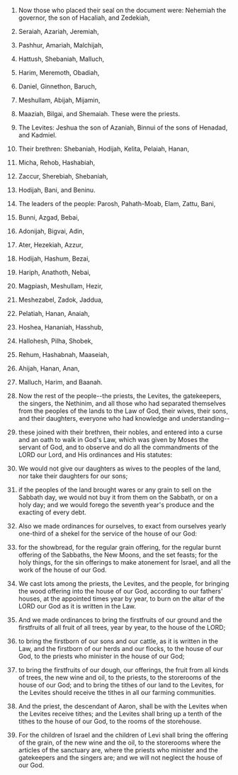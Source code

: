 
1. Now those who placed their seal on the document were: Nehemiah the governor, the son of Hacaliah, and Zedekiah,

2. Seraiah, Azariah, Jeremiah,

3. Pashhur, Amariah, Malchijah,

4. Hattush, Shebaniah, Malluch,

5. Harim, Meremoth, Obadiah,

6. Daniel, Ginnethon, Baruch,

7. Meshullam, Abijah, Mijamin,

8. Maaziah, Bilgai, and Shemaiah. These were the priests.

9. The Levites: Jeshua the son of Azaniah, Binnui of the sons of Henadad, and Kadmiel.

10. Their brethren: Shebaniah, Hodijah, Kelita, Pelaiah, Hanan,

11. Micha, Rehob, Hashabiah,

12. Zaccur, Sherebiah, Shebaniah,

13. Hodijah, Bani, and Beninu.

14. The leaders of the people: Parosh, Pahath-Moab, Elam, Zattu, Bani,

15. Bunni, Azgad, Bebai,

16. Adonijah, Bigvai, Adin,

17. Ater, Hezekiah, Azzur,

18. Hodijah, Hashum, Bezai,

19. Hariph, Anathoth, Nebai,

20. Magpiash, Meshullam, Hezir,

21. Meshezabel, Zadok, Jaddua,

22. Pelatiah, Hanan, Anaiah,

23. Hoshea, Hananiah, Hasshub,

24. Hallohesh, Pilha, Shobek,

25. Rehum, Hashabnah, Maaseiah,

26. Ahijah, Hanan, Anan,

27. Malluch, Harim, and Baanah.

28. Now the rest of the people--the priests, the Levites, the gatekeepers, the singers, the Nethinim, and all those who had separated themselves from the peoples of the lands to the Law of God, their wives, their sons, and their daughters, everyone who had knowledge and understanding--

29. these joined with their brethren, their nobles, and entered into a curse and an oath to walk in God's Law, which was given by Moses the servant of God, and to observe and do all the commandments of the LORD our Lord, and His ordinances and His statutes:

30. We would not give our daughters as wives to the peoples of the land, nor take their daughters for our sons;

31. if the peoples of the land brought wares or any grain to sell on the Sabbath day, we would not buy it from them on the Sabbath, or on a holy day; and we would forego the seventh year's produce and the exacting of every debt.

32. Also we made ordinances for ourselves, to exact from ourselves yearly one-third of a shekel for the service of the house of our God:

33. for the showbread, for the regular grain offering, for the regular burnt offering of the Sabbaths, the New Moons, and the set feasts; for the holy things, for the sin offerings to make atonement for Israel, and all the work of the house of our God.

34. We cast lots among the priests, the Levites, and the people, for bringing the wood offering into the house of our God, according to our fathers' houses, at the appointed times year by year, to burn on the altar of the LORD our God as it is written in the Law.

35. And we made ordinances to bring the firstfruits of our ground and the firstfruits of all fruit of all trees, year by year, to the house of the LORD;

36. to bring the firstborn of our sons and our cattle, as it is written in the Law, and the firstborn of our herds and our flocks, to the house of our God, to the priests who minister in the house of our God;

37. to bring the firstfruits of our dough, our offerings, the fruit from all kinds of trees, the new wine and oil, to the priests, to the storerooms of the house of our God; and to bring the tithes of our land to the Levites, for the Levites should receive the tithes in all our farming communities.

38. And the priest, the descendant of Aaron, shall be with the Levites when the Levites receive tithes; and the Levites shall bring up a tenth of the tithes to the house of our God, to the rooms of the storehouse.

39. For the children of Israel and the children of Levi shall bring the offering of the grain, of the new wine and the oil, to the storerooms where the articles of the sanctuary are, where the priests who minister and the gatekeepers and the singers are; and we will not neglect the house of our God.


